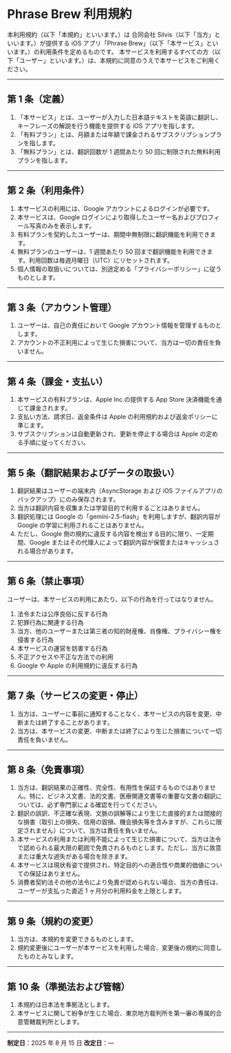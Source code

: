 # Phrase Brew 利用規約

本利用規約（以下「本規約」といいます。）は 合同会社 Silvis（以下「当方」といいます。）が提供する iOS アプリ「Phrase Brew」（以下「本サービス」といいます。）の利用条件を定めるものです。
本サービスを利用するすべての方（以下「ユーザー」といいます。）は、本規約に同意のうえで本サービスをご利用ください。

---

## 第 1 条（定義）

1. 「本サービス」とは、ユーザーが入力した日本語テキストを英語に翻訳し、キーフレーズの解説を行う機能を提供する iOS アプリを指します。
2. 「有料プラン」とは、月額または年額で課金されるサブスクリプションプランを指します。
3. 「無料プラン」とは、翻訳回数が 1 週間あたり 50 回に制限された無料利用プランを指します。

---

## 第 2 条（利用条件）

1. 本サービスの利用には、Google アカウントによるログインが必要です。
2. 本サービスは、Google ログインにより取得したユーザー名およびプロフィール写真のみを表示します。
3. 有料プランを契約したユーザーは、期間中無制限に翻訳機能を利用できます。
4. 無料プランのユーザーは、1 週間あたり 50 回まで翻訳機能を利用できます。利用回数は毎週月曜日（UTC）にリセットされます。
5. 個人情報の取扱いについては、別途定める「プライバシーポリシー」に従うものとします。

---

## 第 3 条（アカウント管理）

1. ユーザーは、自己の責任において Google アカウント情報を管理するものとします。
2. アカウントの不正利用によって生じた損害について、当方は一切の責任を負いません。

---

## 第 4 条（課金・支払い）

1. 本サービスの有料プランは、Apple Inc.の提供する App Store 決済機能を通じて課金されます。
2. 支払い方法、請求日、返金条件は Apple の利用規約および返金ポリシーに準じます。
3. サブスクリプションは自動更新され、更新を停止する場合は Apple の定める手順に従ってください。

---

## 第 5 条（翻訳結果およびデータの取扱い）

1. 翻訳結果はユーザーの端末内（AsyncStorage および iOS ファイルアプリのバックアップ）にのみ保存されます。
2. 当方は翻訳内容を収集または学習目的で利用することはありません。
3. 翻訳処理には Google の「gemini-2.5-flash」を利用しますが、翻訳内容が Google の学習に利用されることはありません。
4. ただし、Google 側の規約に違反する内容を検出する目的に限り、一定期間、Google またはその代理人によって翻訳内容が保管またはキャッシュされる場合があります。

---

## 第 6 条（禁止事項）

ユーザーは、本サービスの利用にあたり、以下の行為を行ってはなりません。

1. 法令または公序良俗に反する行為
2. 犯罪行為に関連する行為
3. 当方、他のユーザーまたは第三者の知的財産権、肖像権、プライバシー権を侵害する行為
4. 本サービスの運営を妨害する行為
5. 不正アクセスや不正な方法での利用
6. Google や Apple の利用規約に違反する行為

---

## 第 7 条（サービスの変更・停止）

1. 当方は、ユーザーに事前に通知することなく、本サービスの内容を変更、中断または終了することがあります。
2. 当方は、本サービスの変更、中断または終了により生じた損害について一切責任を負いません。

---

## 第 8 条（免責事項）

1. 当方は、翻訳結果の正確性、完全性、有用性を保証するものではありません。特に、ビジネス文書、法的文書、医療関連文書等の重要な文書の翻訳については、必ず専門家による確認を行ってください。
2. 翻訳の誤訳、不正確な表現、文脈の誤解等により生じた直接的または間接的な損害（取引上の損失、信用の毀損、機会損失等を含みますが、これらに限定されません）について、当方は責任を負いません。
3. 本サービスの利用または利用不能によって生じた損害について、当方は法令で認められる最大限の範囲で免責されるものとします。ただし、当方に故意または重大な過失がある場合を除きます。
4. 本サービスは現状有姿で提供され、特定目的への適合性や商業的価値についての保証はありません。
5. 消費者契約法その他の法令により免責が認められない場合、当方の責任は、ユーザーが支払った直近 1 ヶ月分の利用料金を上限とします。

---

## 第 9 条（規約の変更）

1. 当方は、本規約を変更できるものとします。
2. 規約変更後にユーザーが本サービスを利用した場合、変更後の規約に同意したものとみなします。

---

## 第 10 条（準拠法および管轄）

1. 本規約は日本法を準拠法とします。
2. 本サービスに関して紛争が生じた場合、東京地方裁判所を第一審の専属的合意管轄裁判所とします。

---

**制定日**：2025 年 8 月 15 日
**改定日**：—
